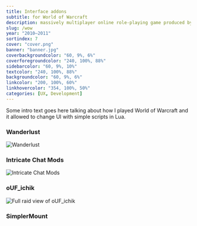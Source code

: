 ```yaml
---
title: Interface addons
subtitle: for World of Warcraft
description: massively multiplayer online role-playing game produced by Blizzard Entertainment.
slug: /wow
year: "2010–2011"
sortindex: 7
cover: "cover.png"
banner: "banner.jpg"
coverbackgroundcolor: "60, 9%, 6%"
coverforegroundcolor: "240, 100%, 88%"
sidebarcolor: "60, 9%, 10%"
textcolor: "240, 100%, 88%"
backgroundcolor: "60, 9%, 6%"
linkcolor: "200, 100%, 60%"
linkhovercolor: "354, 100%, 50%"
categories: [UX, Development]
---
```


Some intro text goes here talking about how I played World of Warcraft and it allowed to change UI with simple scripts in Lua.

### Wanderlust

![Wanderlust](./wanderlust.jpg)

### Intricate Chat Mods

![Intricate Chat Mods](./icm.jpg)

### oUF_ichik

![Full raid view of oUF_ichik](./oufichik.jpg)

### SimplerMount
